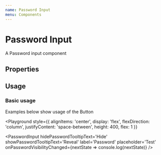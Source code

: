 ```yaml
---
name: Password Input
menu: Components
---
```



# Password Input

A Password input component

## Properties

<Props of={PasswordInput} />

## Usage

### Basic usage

Examples below show usage of the Button

<Playground
  style={{
    alignItems: 'center',
    display: 'flex',
    flexDirection: 'column',
    justifyContent: 'space-between',
    height: 400,
    flex: 1
  }}
>
  <PasswordInput
    hidePasswordTooltipText='Hide'
    showPasswordTooltipText='Reveal'
    label='Password'
    placeholder='Test'
    onPasswordVisibilityChanged={nextState => console.log(nextState)}
  />
  <PasswordInput
    hidePasswordTooltipText='Hide'
    showPasswordTooltipText='Reveal'
  />
  <PasswordInput
    hidePasswordTooltipText='Hide'
    showPasswordTooltipText='Reveal'
    disabled
  />
  <PasswordInput
    hidePasswordTooltipText='Hide'
    showPasswordTooltipText='Reveal'
    feedbackType='warning'
    feedbackText='This password contains invalid characters'
  />
  <PasswordInput
    hidePasswordTooltipText='Hide'
    showPasswordTooltipText='Reveal'
    feedbackType='error'
    feedbackText='Wrong password'
  />
</Playground>
